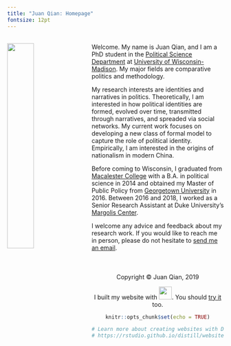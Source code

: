 ```yaml
---
title: "Juan Qian: Homepage"
fontsize: 12pt
---
```

<br>
<img src="juan.jpg" style="width:35%; margin-right: 20px" align="left">
Welcome. My name is Juan Qian, and I am a PhD student in the [Political Science Department](https://polisci.wisc.edu/) at [University of Wisconsin-Madison](https://www.wisc.edu/). My major fields are comparative politics and methodology. 

My research interests are identities and narratives in politics. Theoretically, I am interested in how political identities are formed, evolved over time, transmitted through narratives, and spreaded via social networks. My current work focuses on developing a new class of formal model to capture the role of political identity. Empirically, I am interested in the origins of nationalism in modern China.

Before coming to Wisconsin, I graduated from [Macalester College](http://www.macalester.edu) with a B.A. in political science in 2014 and obtained my Master of Public Policy from [Georgetown University](http://www.georgetown.edu) in 2016. Between 2016 and 2018, I worked as a Senior Research Assistant at Duke University's [Margolis Center](http://healthpolicy.duke.edu).

I welcome any advice and feedback about my research work. If you would like to reach me in person, please do not hesitate to [send me an email](mailto:jqian3@wisc.edu).
<br>
<br>
<br>
<br>
<center> Copyright © Juan Qian, 2019
<center>  I built my website with <img src="images/rstudio-logo.png" width="30">. You should [try it](https://rmarkdown.rstudio.com/) too.
```r
knitr::opts_chunk$set(echo = TRUE)

# Learn more about creating websites with Distill at:
# https://rstudio.github.io/distill/website.html

```

